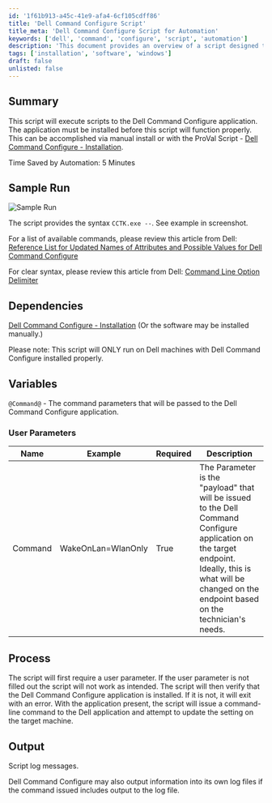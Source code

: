 ```yaml
---
id: '1f61b913-a45c-41e9-afa4-6cf105cdff86'
title: 'Dell Command Configure Script'
title_meta: 'Dell Command Configure Script for Automation'
keywords: ['dell', 'command', 'configure', 'script', 'automation']
description: 'This document provides an overview of a script designed to execute commands using the Dell Command Configure application. It outlines the installation requirements, sample runs, dependencies, user parameters, and the process involved in utilizing the script effectively.'
tags: ['installation', 'software', 'windows']
draft: false
unlisted: false
---
```

## Summary

This script will execute scripts to the Dell Command Configure application. The application must be installed before this script will function properly. This can be accomplished via manual install or with the ProVal Script - [Dell Command Configure - Installation](https://proval.itglue.com/DOC-5078775-8071330).

Time Saved by Automation: 5 Minutes

## Sample Run

![Sample Run](../../../static/img/Dell-Command-Configure---Command-Handler/image_1.png)

The script provides the syntax `CCTK.exe --`. See example in screenshot.

For a list of available commands, please review this article from Dell: [Reference List for Updated Names of Attributes and Possible Values for Dell Command Configure](https://www.dell.com/support/article/en-us/sln312074/reference-list-for-updated-names-of-attributes-and-possible-values-for-dell-command-configure?lang=en)

For clear syntax, please review this article from Dell: [Command Line Option Delimiter](https://www.dell.com/support/manuals/en-us/command-configure-v4.2/dcc_cli_4.2/command-line-option-delimiter?guid=guid-a46d5033-22cc-4369-8951-d1b30e51008f)

## Dependencies

[Dell Command Configure - Installation](https://proval.itglue.com/DOC-5078775-8071330) (Or the software may be installed manually.)

Please note: This script will ONLY run on Dell machines with Dell Command Configure installed properly.

## Variables

`@Command@` - The command parameters that will be passed to the Dell Command Configure application.

### User Parameters

| Name     | Example                     | Required | Description                                                                                                                                     |
|----------|-----------------------------|----------|-------------------------------------------------------------------------------------------------------------------------------------------------|
| Command  | WakeOnLan=WlanOnly         | True     | The Parameter is the "payload" that will be issued to the Dell Command Configure application on the target endpoint. Ideally, this is what will be changed on the endpoint based on the technician's needs. |

## Process

The script will first require a user parameter. If the user parameter is not filled out the script will not work as intended. The script will then verify that the Dell Command Configure application is installed. If it is not, it will exit with an error. With the application present, the script will issue a command-line command to the Dell application and attempt to update the setting on the target machine.

## Output

Script log messages.

Dell Command Configure may also output information into its own log files if the command issued includes output to the log file.











